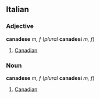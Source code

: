 ==Italian==
===Adjective===
'''canadese''' ''m, f'' (''plural'' '''canadesi''' ''m, f'')

#[[Canadian]]

===Noun===
'''canadese''' ''m, f'' (''plural'' '''canadesi''' ''m, f'')

#[[Canadian]]